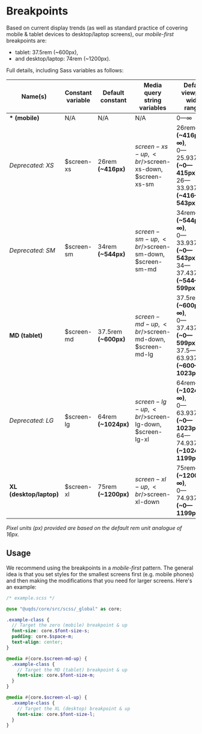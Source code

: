 
<Meta title="Core/Breakpoints" />

# Breakpoints

Based on current display trends (as well as standard practice of covering mobile
& tablet devices to desktop/laptop screens), our *mobile-first* breakpoints are:

*   tablet: 37.5rem (~600px),
*   and desktop/laptop: 74rem (~1200px).

Full details, including Sass variables as follows:

| Name(s)                 | Constant variable | Default constant     | Media query string variables                          | Default viewport width ranges                                                                    |
| ----------------------- | ----------------- | -------------------- | ----------------------------------------------------- | ------------------------------------------------------------------------------------------------ |
| **\* (mobile)**         | N/A               | N/A                  | N/A                                                   | 0—∞                                                                                              |
| *Deprecated: XS*        | $screen-xs        | 26rem **(~416px)**   | $screen-xs-up,<br />$screen-xs-down,<br />$screen-xs-sm | 26rem—∞ **(~416px—∞)**,<br />0—25.9375rem **(~0—415px)**,<br />26—33.9375rem **(~416—543px)**      |
| *Deprecated: SM*        | $screen-sm        | 34rem **(~544px)**   | $screen-sm-up,<br />$screen-sm-down,<br />$screen-sm-md | 34rem—∞ **(~544px—∞)**,<br />0—33.9375rem **(~0—543px)**,<br />34—37.4375rem **(~544—599px)**      |
| **MD (tablet)**         | $screen-md        | 37.5rem **(~600px)** | $screen-md-up,<br />$screen-md-down,<br />$screen-md-lg | 37.5rem—∞ **(~600px—∞)**,<br />0—37.4375rem **(~0—599px)**,<br />37.5—63.9375rem **(~600—1023px)** |
| *Deprecated: LG*        | $screen-lg        | 64rem **(~1024px)**  | $screen-lg-up,<br />$screen-lg-down,<br />$screen-lg-xl | 64rem—∞ **(~1024px—∞)**,<br />0—63.9375rem **(~0—1023px)**,<br />64—74.9375rem **(~1024—1199px)**  |
| **XL (desktop/laptop)** | $screen-xl        | 75rem **(~1200px)**  | $screen-xl-up,<br />$screen-xl-down                    | 75rem—∞ **(~1200px—∞)**,<br />0—74.9375rem **(~0—1199px)**                                        |

*Pixel units (px) provided are based on the default rem unit analogue of 16px.*

## Usage

We recommend using the breakpoints in a *mobile-first* pattern. The general idea
is that you set styles for the smallest screens first (e.g. mobile phones) and
then making the modifications that you need for larger screens. Here's an
example:

```scss
/* example.scss */

@use "@uqds/core/src/scss/_global" as core;

.example-class {
  // Target the zero (mobile) breakpoint & up
  font-size: core.$font-size-s;
  padding: core.$space-m;
  text-align: center;
}

@media #{core.$screen-md-up} {
  .example-class {
    // Target the MD (tablet) breakpoint & up
    font-size: core.$font-size-m;
  }
}

@media #{core.$screen-xl-up} {
  .example-class {
    // Target the XL (desktop) breakpoint & up
    font-size: core.$font-size-l;
  }
}
```
